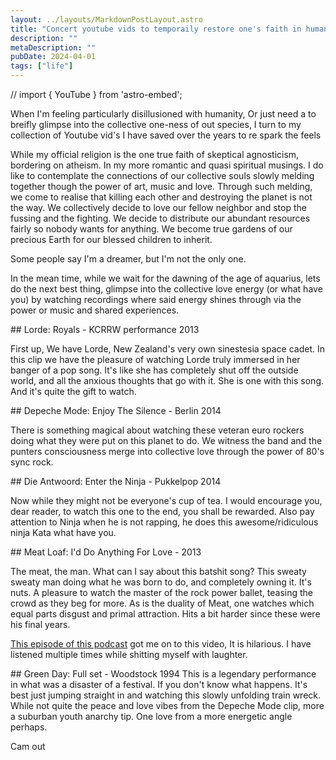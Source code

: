```yaml
---
layout: ../layouts/MarkdownPostLayout.astro
title: "Concert youtube vids to temporaily restore one's faith in humanity"
description: ""
metaDescription: ""
pubDate: 2024-04-01
tags: ["life"]
---
```


// import { YouTube } from 'astro-embed';

When I'm feeling particularly disillusioned with humanity, Or just need a to breifly glimpse into the collective one-ness of out species,
I turn to my collection of Youtube vid's I have saved over the years to re spark the feels

While my official religion is the one true faith of skeptical agnosticism, bordering on atheism. 
In my more romantic and quasi spiritual musings. I do like to contemplate the connections of our collective souls slowly melding together though
the power of art, music and love.
Through such melding, we come to realise that killing each other and destroying the planet is not the way.
We collectively decide to love our fellow neighbor and stop the fussing and the fighting.
We decide to distribute our abundant resources fairly so nobody wants for anything.
We become true gardens of our precious Earth for our blessed children to inherit.

Some people say I'm a dreamer, but I'm not the only one.

In the mean time, while we wait for the dawning of the age of aquarius,
lets do the next best thing, glimpse into the collective love energy (or what have you) by watching recordings where said energy shines through
via the power or music and shared experiences.



<YouTube id="u7T64Qo3bdU" />
## Lorde: Royals -  KCRRW performance 2013

First up, We have Lorde, New Zealand's very own sinestesia space cadet. 
In this clip we have the pleasure of watching Lorde truly immersed in her banger of a pop song.
It's like she has completely shut off the outside world, and all the anxious thoughts that go with it.
She is one with this song. And it's quite the gift to watch.


<YouTube id="-_3dc6X-Iwo" />
## Depeche Mode: Enjoy The Silence - Berlin 2014

There is something magical about watching these veteran euro rockers doing what they were put on this planet to do.
We witness the band and the punters consciousness merge into collective love through the power of 80's sync rock.


<YouTube id="4DOcge2feu0" />
## Die Antwoord: Enter the Ninja - Pukkelpop 2014

Now while they might not be everyone's cup of tea.
I would encourage you, dear reader, to watch this one to the end, you shall be rewarded. 
Also pay attention to Ninja when he is not rapping, he does this awesome/ridiculous ninja Kata what have you.


<YouTube id="SRK4KuNJFew" />
## Meat Loaf: I'd Do Anything For Love  - 2013

The meat, the man. What can I say about this batshit song? This sweaty sweaty man doing what he was born to do, and completely owning it. 
It's nuts.
A pleasure to watch the master of the rock power ballet, teasing the crowd as they beg for more. 
As is the duality of Meat, one watches which equal parts disgust and primal attraction. 
Hits a bit harder since these were his final years.

[This episode of this podcast](https://headgum.com/punch-up-the-jam/id-do-anything-for-love-but-i-wont-do-that-by-meat-loaf-w-chris-fleming)
got me on to this video, It is hilarious. I have listened multiple times while shitting myself with laughter.

<YouTube id="3CVGtbItth0" />
## Green Day: Full set - Woodstock 1994
This is a legendary performance in what was a disaster of a festival. If you don't know what happens. It's best just jumping straight in and 
watching this slowly unfolding train wreck.
While not quite the peace and love vibes from the Depeche Mode clip, more a suburban youth anarchy tip. 
One love from a more energetic angle perhaps.



Cam out



